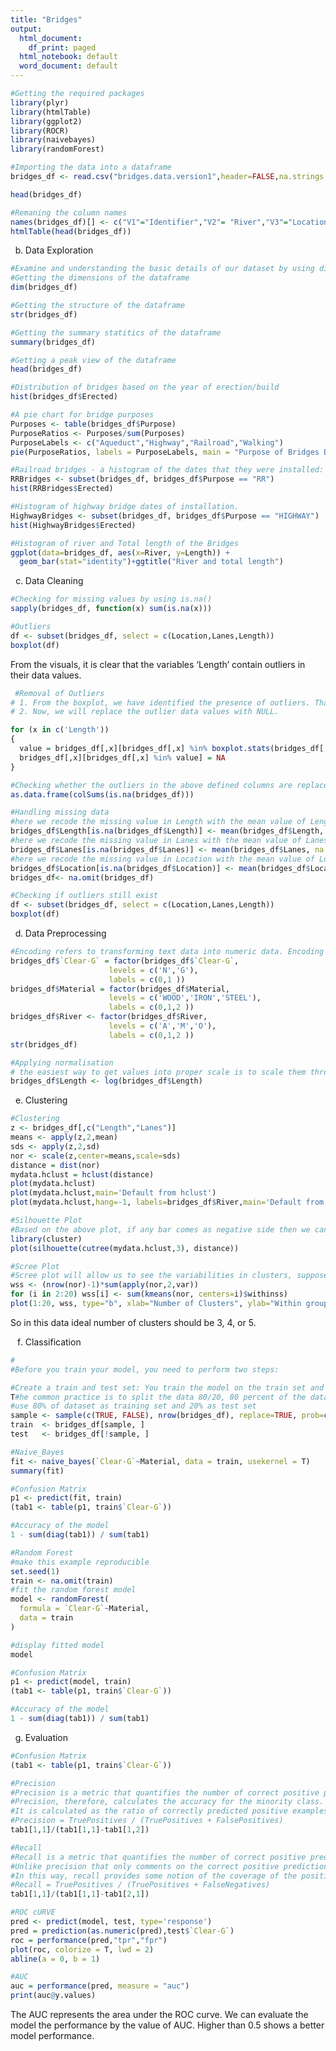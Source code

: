---
title: "Bridges"
output:
  html_document:
    df_print: paged
  html_notebook: default
  word_document: default
---


```{r}
#Getting the required packages
library(plyr)
library(htmlTable)
library(ggplot2)
library(ROCR)
library(naivebayes)
library(randomForest)
```

```{r}
#Importing the data into a dataframe
bridges_df <- read.csv("bridges.data.version1",header=FALSE,na.strings = "?")

head(bridges_df)
```


```{r}
#Remaning the column names
names(bridges_df)[] <- c("V1"="Identifier","V2"= "River","V3"="Location","V4"="Erected","V5"="Purpose","V6"="Length","V7"="Lanes","V8"="Clear-G","V9"="T-Or-D","V10"="Material","V11"="Span","V12"="Rel-L","V13"="Type")
htmlTable(head(bridges_df))
```

b. Data Exploration

```{r}
#Examine and understanding the basic details of our dataset by using dim(), str(), summary(),colnames(), head(), tail() and View()
#Getting the dimensions of the dataframe
dim(bridges_df)
```
```{r}
#Getting the structure of the dataframe
str(bridges_df)

```

```{r}
#Getting the summary statitics of the dataframe
summary(bridges_df)
```

```{r}
#Getting a peak view of the dataframe
head(bridges_df)
```


```{r}
#Distribution of bridges based on the year of erection/build
hist(bridges_df$Erected)
```

```{r}
#A pie chart for bridge purposes
Purposes <- table(bridges_df$Purpose)
PurposeRatios <- Purposes/sum(Purposes)
PurposeLabels <- c("Aqueduct","Highway","Railroad","Walking")
pie(PurposeRatios, labels = PurposeLabels, main = "Purpose of Bridges Built")

```
```{r}
#Railroad bridges - a histogram of the dates that they were installed:
RRBridges <- subset(bridges_df, bridges_df$Purpose == "RR")
hist(RRBridges$Erected)
```
```{r}
#Histogram of highway bridge dates of installation.
HighwayBridges <- subset(bridges_df, bridges_df$Purpose == "HIGHWAY")
hist(HighwayBridges$Erected)

```

```{r}
#Histogram of river and Total length of the Bridges
ggplot(data=bridges_df, aes(x=River, y=Length)) +
  geom_bar(stat="identity")+ggtitle("River and total length")
```


c. Data Cleaning

```{r}
#Checking for missing values by using is.na()
sapply(bridges_df, function(x) sum(is.na(x)))
```

```{r}
#Outliers
df <- subset(bridges_df, select = c(Location,Lanes,Length))
boxplot(df)
```
From the visuals, it is clear that the variables ‘Length’  contain outliers in their data values.
```{r}
 #Removal of Outliers
# 1. From the boxplot, we have identified the presence of outliers. That is, the data values that are present above the upper quartile and below the lower quartile can be considered as the outlier data values.
# 2. Now, we will replace the outlier data values with NULL.

for (x in c('Length'))
{
  value = bridges_df[,x][bridges_df[,x] %in% boxplot.stats(bridges_df[,x])$out]
  bridges_df[,x][bridges_df[,x] %in% value] = NA
} 

#Checking whether the outliers in the above defined columns are replaced by NULL or not
as.data.frame(colSums(is.na(bridges_df)))

```


```{r}
#Handling missing data
#here we recode the missing value in Length with the mean value of Length.
bridges_df$Length[is.na(bridges_df$Length)] <- mean(bridges_df$Length, na.rm = TRUE)
#here we recode the missing value in Lanes with the mean value of Lanes.
bridges_df$Lanes[is.na(bridges_df$Lanes)] <- mean(bridges_df$Lanes, na.rm = TRUE)
#here we recode the missing value in Location with the mean value of Location.
bridges_df$Location[is.na(bridges_df$Location)] <- mean(bridges_df$Location, na.rm = TRUE)
bridges_df<- na.omit(bridges_df)
```


```{r}
#Checking if outliers still exist
df <- subset(bridges_df, select = c(Location,Lanes,Length))
boxplot(df)

```

d. Data Preprocessing

```{r}
#Encoding refers to transforming text data into numeric data. Encoding Categorical data simply means we are transforming data that fall into categories into numeric data.
bridges_df$`Clear-G` = factor(bridges_df$`Clear-G`, 
                      levels = c('N','G'), 
                      labels = c(0,1 ))
bridges_df$Material = factor(bridges_df$Material, 
                      levels = c('WOOD','IRON','STEEL'), 
                      labels = c(0,1,2 ))
bridges_df$River <- factor(bridges_df$River, 
                      levels = c('A','M','O'), 
                      labels = c(0,1,2 ))
str(bridges_df)
```

```{r}
#Applying normalisation 
# the easiest way to get values into proper scale is to scale them through the individual log values.
bridges_df$Length <- log(bridges_df$Length)

```

e. Clustering

```{r}
#Clustering
z <- bridges_df[,c("Length","Lanes")]
means <- apply(z,2,mean)
sds <- apply(z,2,sd)
nor <- scale(z,center=means,scale=sds)
distance = dist(nor)
mydata.hclust = hclust(distance)
plot(mydata.hclust)
plot(mydata.hclust,main='Default from hclust')
plot(mydata.hclust,hang=-1, labels=bridges_df$River,main='Default from hclust')
```

```{r}
#Silhouette Plot
#Based on the above plot, if any bar comes as negative side then we can conclude particular data is an outlier can remove from our analysis
library(cluster)
plot(silhouette(cutree(mydata.hclust,3), distance))

```
```{r}
#Scree Plot
#Scree plot will allow us to see the variabilities in clusters, suppose if we increase the number of clusters within-group sum of squares will come down.
wss <- (nrow(nor)-1)*sum(apply(nor,2,var))
for (i in 2:20) wss[i] <- sum(kmeans(nor, centers=i)$withinss)
plot(1:20, wss, type="b", xlab="Number of Clusters", ylab="Within groups sum of squares")
```
So in this data ideal number of clusters should be 3, 4, or 5.

f. Classification

```{r}
#
#Before you train your model, you need to perform two steps:

#Create a train and test set: You train the model on the train set and test the prediction on the test set (i.e. unseen data)
T#he common practice is to split the data 80/20, 80 percent of the data serves to train the model, and 20 percent to make predictions. You need to create two separate data frames. 
#use 80% of dataset as training set and 20% as test set
sample <- sample(c(TRUE, FALSE), nrow(bridges_df), replace=TRUE, prob=c(0.8,0.2))
train  <- bridges_df[sample, ]
test   <- bridges_df[!sample, ]

```

```{r}
#Naive_Bayes 
fit <- naive_bayes(`Clear-G`~Material, data = train, usekernel = T) 
summary(fit)  
```

```{r}
#Confusion Matrix
p1 <- predict(fit, train)
(tab1 <- table(p1, train$`Clear-G`))
```

```{r}
#Accuracy of the model
1 - sum(diag(tab1)) / sum(tab1)
```

```{r}
#Random Forest
#make this example reproducible
set.seed(1)
train <- na.omit(train)
#fit the random forest model
model <- randomForest(
  formula = `Clear-G`~Material,
  data = train
)

#display fitted model
model

```

```{r}
#Confusion Matrix
p1 <- predict(model, train)
(tab1 <- table(p1, train$`Clear-G`))
```

```{r}
#Accuracy of the model
1 - sum(diag(tab1)) / sum(tab1)
```
g. Evaluation 

```{r}
#Confusion Matrix
(tab1 <- table(p1, train$`Clear-G`))
```

```{r}
#Precision
#Precision is a metric that quantifies the number of correct positive predictions made.
#Precision, therefore, calculates the accuracy for the minority class.
#It is calculated as the ratio of correctly predicted positive examples divided by the total number of positive examples that were predicted.
#Precision = TruePositives / (TruePositives + FalsePositives)
tab1[1,1]/(tab1[1,1]-tab1[1,2])

```
```{r}
#Recall
#Recall is a metric that quantifies the number of correct positive predictions made out of all positive predictions that could have been made.
#Unlike precision that only comments on the correct positive predictions out of all positive predictions, recall provides an indication of missed positive predictions.
#In this way, recall provides some notion of the coverage of the positive class
#Recall = TruePositives / (TruePositives + FalseNegatives)
tab1[1,1]/(tab1[1,1]-tab1[2,1])

```

```{r}
#ROC cURVE
pred <- predict(model, test, type='response')
pred = prediction(as.numeric(pred),test$`Clear-G`)
roc = performance(pred,"tpr","fpr")
plot(roc, colorize = T, lwd = 2)
abline(a = 0, b = 1)
```
```{r}
#AUC
auc = performance(pred, measure = "auc")
print(auc@y.values)

```
 The AUC represents the area under the ROC curve. We can evaluate the model the performance by the value of AUC. Higher than 0.5  shows a better model performance.
